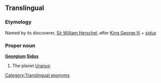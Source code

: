 ==Translingual==

===Etymology===
Named by its discoverer, [[w:Sir William Herschel|Sir William Herschel]], after [[w:George III of the United Kingdom|King George III]] + {{etyl|la|mul}} ''[[sidus]]''

===Proper noun===
'''[[Georgium]] [[sidus|Sidus]]'''

# {{context|astronomy|obsolete|lang=mul}} The planet [[Uranus]].

[[Category:Translingual eponyms]]